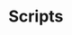 # Scripts


<Cards>
  <Card
    title="WackyWebM Error"
    href="scripts/wackywebm-error"
    className="bg-dark-card rounded-lg flex items-center justify-center text-center text-dark-text border-2 border-ntts-blue-light w-[260px] h-[60px] transition-all duration-200 ease-in-out hover:border-ntts-blue-hover hover:scale-[1.02] hover:shadow-lg hover:shadow-ntts-blue/10"
  ></Card>
</Cards>